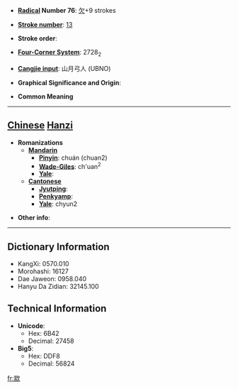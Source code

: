 * '''[[Wiktionary:Chinese radical index| Radical]] Number 76''': [[Wiktionary:Chinese radical index 欠|欠]]+9 strokes

* '''[[Wiktionary:Chinese total strokes index|Stroke number]]''': [[Wiktionary:Chinese total strokes index 13|13]]

* '''Stroke order''': 

* '''[[Wiktionary:Chinese four corner index|Four-Corner System]]''': 2728<sub>2</sub>

* '''[[Wiktionary:Chinese Cangjie index|Cangjie input]]''': 山月弓人 (UBNO)

* '''Graphical Significance and Origin''': 

* '''Common Meaning'''

----

== [[Chinese]] [[Hanzi]] ==

* '''Romanizations'''
** '''[[Mandarin]]'''
*** '''[[Pinyin]]''': chuán (chuan2)
*** '''[[Wade-Giles]]''': ch'uan<sup>2</sup>
*** '''[[Yale]]''': 
** '''[[Cantonese]]'''
*** '''[[Jyutping]]''':
*** '''[[Penkyamp]]''': 
*** '''[[Yale]]''': chyun2

* '''Other info''': 

----

== Dictionary Information ==

* KangXi: 0570.010
* Morohashi: 16127
* Dae Jaweon: 0958.040
* Hanyu Da Zidian: 32145.100

== Technical Information ==

* '''Unicode''':
** Hex: 6B42
** Decimal: 27458
* '''Big5''':
** Hex: DDF8
** Decimal: 56824

[[fr:歂]]